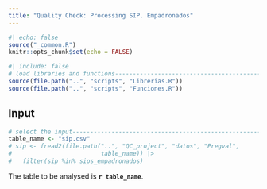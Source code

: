 ```yaml
---
title: "Quality Check: Processing SIP. Empadronados"
---
```


```r
#| echo: false
source("_common.R")
knitr::opts_chunk$set(echo = FALSE)

```

```r
#| include: false
# load libraries and functions-----------------------------------------------
source(file.path("..", "scripts", "Librerias.R"))
source(file.path("..", "scripts", "Funciones.R"))

```

## Input

```r
# select the input-----------------------------------------------------------
table_name <- "sip.csv"
# sip <- fread2(file.path("..", "QC_project", "datos", "Pregval", 
#                         table_name)) |> 
#   filter(sip %in% sips_empadronados)

```

The table to be analysed is **`r table_name`**.

<div class="tocify-extend-page" data-unique="tocify-extend-page" style="height: 0;"></div>
